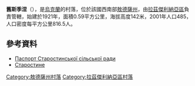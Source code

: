 {{coord|46|53|32|N|30|5|12|E|scale:30000|display=title}}

'''舊斯季涅'''（{{lang-uk|Старостине}}），是[[烏克蘭|烏克蘭]]的村落，位於該國西南部[[敖德薩州|敖德薩州]]，由[[拉茲傑利納亞區|拉茲傑利納亞區]]負責管轄，始建於1921年，面積0.59平方公里，海拔高度142米，2001年人口485，人口密度每平方公里816.5人。

==參考資料==
*[http://rozdilna-rda.odessa.gov.ua/files/rozdilna-rda/files/PASPORT/starostino.pdf Паспорт Старостинської сільської ради]
*[http://w1.c1.rada.gov.ua/pls/z7502/A005?rf7571=23082 Старостине]{{dead link|date=2018年1月 |bot=InternetArchiveBot |fix-attempted=yes }}

{{DEFAULTSORT:Старостине}}
[[Category:敖德薩州村落|Category:敖德薩州村落]]
[[Category:拉茲傑利納亞區村落|Category:拉茲傑利納亞區村落]]


{{Odessa-geo-stub}}